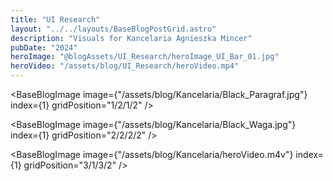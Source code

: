 ```yaml
---
title: "UI Research"
layout: "../../layouts/BaseBlogPostGrid.astro"
description: "Visuals for Kancelaria Agnieszka Mincer"
pubDate: "2024"
heroImage: "@blogAssets/UI_Research/heroImage_UI_Bar_01.jpg"
heroVideo: "/assets/blog/UI_Research/heroVideo.mp4"
---
```



<BaseBlogHeadTile
  index="1"
  title={frontmatter.title}
  date={frontmatter.pubDate}
  text="Visuals for Kancelaria Adwokacka Adowkat Agnieszka Mincer"
  gridPosition="1/1/1/3"
/>

<BaseBlogImage
  image={"/assets/blog/Kancelaria/Black_Paragraf.jpg"}
  index={1}
  gridPosition="1/2/1/2"
/>

<BaseBlogImage
  image={"/assets/blog/Kancelaria/Black_Waga.jpg"}
  index={1}
  gridPosition="2/2/2/2"
/>

<BaseBlogImage
  image={"/assets/blog/Kancelaria/heroVideo.m4v"}
  index={1}
  gridPosition="3/1/3/2"
/>
